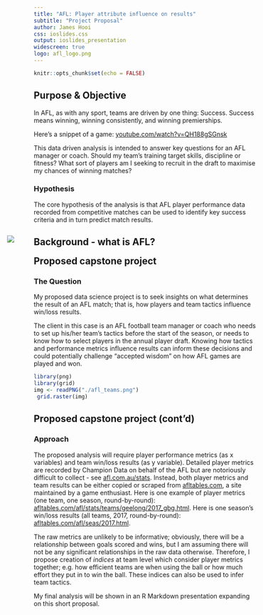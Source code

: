 ```yaml
---
title: "AFL: Player attribute influence on results"
subtitle: "Project Proposal"
author: James Hooi
css: ioslides.css
output: ioslides_presentation
widescreen: true
logo: afl_logo.png
---
```


```r
knitr::opts_chunk$set(echo = FALSE)
```

## Purpose & Objective
In AFL, as with any sport, teams are driven by one thing: Success. Success means winning, winning consistently, and winning premierships.

Here's a snippet of a game: [youtube.com/watch?v=QH188gSGnsk](https://www.youtube.com/watch?v=QH188gSGnsk)

This data driven analysis is intended to answer key questions for an AFL manager or coach. Should my team's training target skills, discipline or fitness? What sort of players am I seeking to recruit in the draft to maximise my chances of winning matches?

### Hypothesis
The core hypothesis of the analysis is that AFL player performance data recorded from competitive matches can be used to identify key success criteria and in turn predict match results.

## Background - what is AFL?
<div style="margin-left:-60px; margin-top:-45px;">
<img src="AFL_graphics934x586.png"></img>
</div>

## Proposed capstone project
### The Question
My proposed data science project is to seek insights on what determines the result of an AFL match; that is, how players and team tactics influence win/loss results.

The client in this case is an AFL football team manager or coach who needs to set up his/her team's tactics before the start of the season, or needs to know how to select players in the annual player draft. Knowing how tactics and performance metrics influence results can inform these decisions and could potentially challenge "accepted wisdom" on how AFL games are played and won.

```r
library(png)
library(grid)
img <- readPNG("./afl_teams.png")
 grid.raster(img)
```

## Proposed capstone project (cont'd)
### Approach
The proposed analysis will require player performance metrics (as x variables) and team win/loss results (as y variable). Detailed player metrics are recorded by Champion Data on behalf of the AFL but are notoriously difficult to collect - see [afl.com.au/stats](http://www.afl.com.au/stats). Instead, both player metrics and team results can be either copied or scraped from [afltables.com](https://afltables.com), a site maintained by a game enthusiast. Here is one example of player metrics (one team, one season, round-by-round): [afltables.com/afl/stats/teams/geelong/2017_gbg.html](https://afltables.com/afl/stats/teams/geelong/2017_gbg.html). Here is one season's win/loss results (all teams, 2017, round-by-round): [afltables.com/afl/seas/2017.html](https://afltables.com/afl/seas/2017.html).

The raw metrics are unlikely to be informative; obviously, there will be a relationship between goals scored and wins, but I am assuming there will not be any significant relationships in the raw data otherwise. Therefore, I propose creation of _indices_ at team level which consider player metrics together; e.g. how efficient teams are when using the ball or how much effort they put in to win the ball. These indices can also be used to infer team tactics.

My final analysis will be shown in an R Markdown presentation expanding on this short proposal.